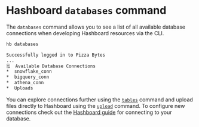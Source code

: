
# Hashboard `databases` command

The `databases` command allows you to see a list of all available database connections when developing Hashboard resources via the CLI.

```bash copy
hb databases

Successfully logged in to Pizza Bytes
...
🗒  Available Database Connections
*  snowflake_conn
*  bigquery_conn
*  athena_conn
*  Uploads

```

You can explore connections further using the [`tables`](./tables) command and upload files directly to Hashboard using the [`upload`](./upload) command. To configure new connections check out the [Hashboard guide](/docs/database-connections) for connecting to your database.
